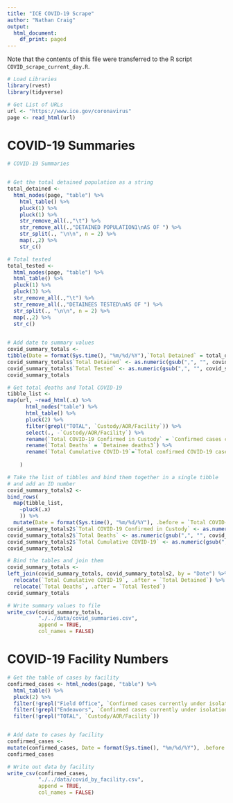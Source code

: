 ```yaml
---
title: "ICE COVID-19 Scrape"
author: "Nathan Craig"
output:
  html_document:
    df_print: paged
---
```


Note that the contents of this file were transferred to the R script `COVID_scrape_current_day.R`.
```r
# Load Libraries
library(rvest)
library(tidyverse)
```


```r
# Get List of URLs
url <- "https://www.ice.gov/coronavirus"
page <- read_html(url)
```



# COVID-19 Summaries
```r
# COVID-19 Summaries


# Get the total detained population as a string
total_detained <-
  html_nodes(page, "table") %>% 
    html_table() %>% 
    pluck(1) %>% 
    pluck(1) %>% 
    str_remove_all(.,"\t") %>% 
    str_remove_all(.,"DETAINED POPULATION1\nAS OF ") %>% 
    str_split(., "\n\n", n = 2) %>% 
    map(.,2) %>% 
    str_c()

# Total tested
total_tested <- 
  html_nodes(page, "table") %>% 
  html_table() %>% 
  pluck(1) %>% 
  pluck(3) %>% 
  str_remove_all(.,"\t") %>% 
  str_remove_all(.,"DETAINEES TESTED\nAS OF ") %>% 
  str_split(., "\n\n", n = 2) %>% 
  map(.,2) %>% 
  str_c()
  

# Add date to summary values
covid_summary_totals <- 
tibble(Date = format(Sys.time(), "%m/%d/%Y"),`Total Detained` = total_detained, `Total Tested` = total_tested)
covid_summary_totals$`Total Detained` <- as.numeric(gsub(",", "", covid_summary_totals$`Total Detained`))
covid_summary_totals$`Total Tested` <- as.numeric(gsub(",", "", covid_summary_totals$`Total Tested`))
covid_summary_totals


```


```r
# Get total deaths and Total COVID-19
tibble_list <- 
map(url, ~read_html(.x) %>% 
      html_nodes("table") %>% 
      html_table() %>% 
      pluck(2) %>% 
      filter(grepl("TOTAL", `Custody/AOR/Facility`)) %>% 
      select(., -`Custody/AOR/Facility`) %>% 
      rename(`Total COVID-19 Confirmed in Custody` = `Confirmed cases currently under isolation or monitoring`) %>% 
      rename(`Total Deaths` = `Detainee deaths3`) %>% 
      rename(`Total Cumulative COVID-19`=`Total confirmed COVID-19 cases4`)
    
    )

# Take the list of tibbles and bind them together in a single tibble
# and add an ID number
covid_summary_totals2 <- 
bind_rows(
  map(tibble_list,
    ~pluck(.x)
    )) %>% 
  mutate(Date = format(Sys.time(), "%m/%d/%Y"), .before = `Total COVID-19 Confirmed in Custody`)
covid_summary_totals2$`Total COVID-19 Confirmed in Custody` <- as.numeric(gsub(",", "", covid_summary_totals2$`Total COVID-19 Confirmed in Custody`))
covid_summary_totals2$`Total Deaths` <- as.numeric(gsub(",", "", covid_summary_totals2$`Total Deaths`))
covid_summary_totals2$`Total Cumulative COVID-19` <- as.numeric(gsub(",", "", covid_summary_totals2$`Total Cumulative COVID-19`))
covid_summary_totals2
```



```r
# Bind the tables and join them
covid_summary_totals <- 
left_join(covid_summary_totals, covid_summary_totals2, by = "Date") %>% 
  relocate(`Total Cumulative COVID-19`, .after = `Total Detained`) %>% 
  relocate(`Total Deaths`, .after = `Total Tested`)
covid_summary_totals
```


```r
# Write summary values to file
write_csv(covid_summary_totals,
          "./../data/covid_summaries.csv",
          append = TRUE,
          col_names = FALSE)
```



# COVID-19 Facility Numbers

```r

# Get the table of cases by facility
confirmed_cases <- html_nodes(page, "table") %>% 
  html_table() %>% 
  pluck(2) %>% 
  filter(!grepl("Field Office", `Confirmed cases currently under isolation or monitoring`)) %>% 
  filter(!grepl("Endeavors", `Confirmed cases currently under isolation or monitoring`)) %>% 
  filter(!grepl("TOTAL", `Custody/AOR/Facility`))


# Add date to cases by facility
confirmed_cases <- 
mutate(confirmed_cases, Date = format(Sys.time(), "%m/%d/%Y"), .before = `Custody/AOR/Facility`)
confirmed_cases
```

```r
# Write out data by facility
write_csv(confirmed_cases,
          "./../data/covid_by_facility.csv",
          append = TRUE,
          col_names = FALSE)
```


